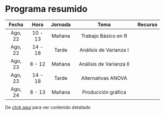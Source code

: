 # Programa resumido


|  Fecha  	|   Hora  	| Jornada 	|           Tema          	| Recurso 	|
|:-------:	|:-------:	|:-------:	|:-----------------------:	|:-------:	|
| Ago, 22 	| 10 - 13 	| Mañana  	|   Trabajo Básico en R   	|         	|
| Ago, 22 	| 14 - 18 	| Tarde   	|  Análisis de Varianza I 	|         	|
| Ago, 23 	| 8 - 12  	| Mañana  	| Análisis de Varianza II 	|         	|
| Ago, 23 	| 14 - 18 	| Tarde   	|    Alternativas ANOVA   	|         	|
| Ago, 24 	| 8 - 13  	| Mañana  	|    Producción gráfica   	|         	|

De [click aqui](index.html#contenido) para ver contenido detallado 